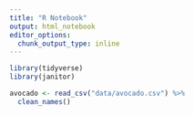 ```yaml
---
title: "R Notebook"
output: html_notebook
editor_options: 
  chunk_output_type: inline
---
```

```r
library(tidyverse)
library(janitor)
```
```r
avocado <- read_csv("data/avocado.csv") %>% 
  clean_names()
```

